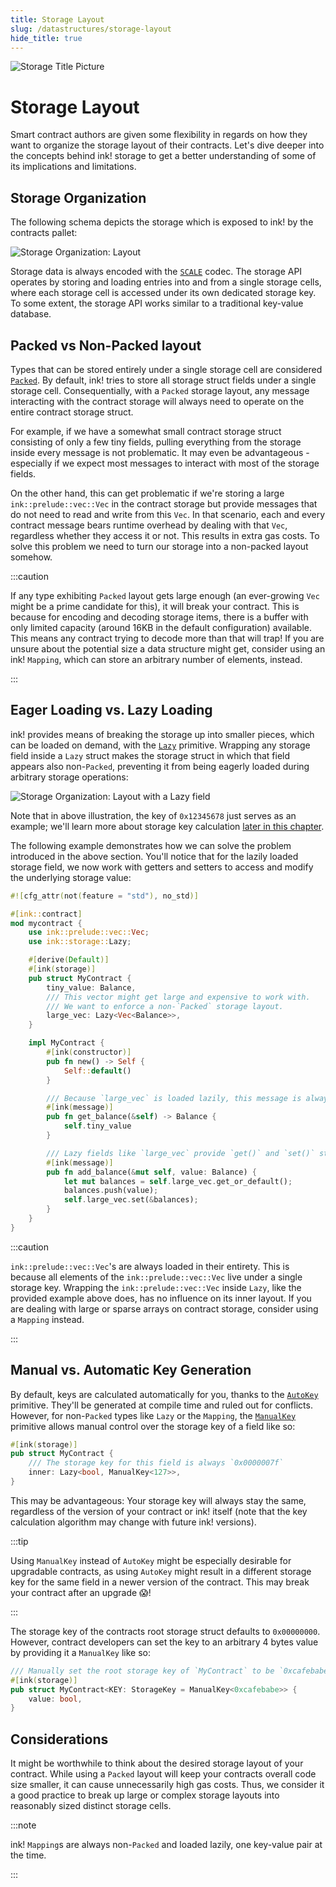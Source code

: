 ```yaml
---
title: Storage Layout
slug: /datastructures/storage-layout
hide_title: true
---
```



![Storage Title Picture](/img/title/storage.svg)

# Storage Layout

Smart contract authors are given some flexibility in regards on how they want to organize
the storage layout of their contracts.
Let's dive deeper into the concepts behind ink! storage to get a better understanding
of some of its implications and limitations.

## Storage Organization

The following schema depicts the storage which is exposed
to ink! by the contracts pallet:

<div class="schema">
    <img src={useBaseUrl('/img/kv.svg')} alt="Storage Organization: Layout" />
</div>

Storage data is always encoded with the
[`SCALE`](https://docs.substrate.io/reference/scale-codec/) codec.
The storage API operates by storing and loading entries into and from a single storage
cells, where each storage cell is accessed under its own dedicated storage key. To some
extent, the storage API works similar to a traditional key-value database.

## Packed vs Non-Packed layout

Types that can be stored entirely under a single storage cell are considered
[`Packed`](https://docs.rs/ink_storage_traits/5.0.0/ink_storage_traits/trait.Packed.html).
By default, ink! tries to store all storage struct fields under a single storage cell.
Consequentially, with a `Packed` storage layout, any message interacting with the contract
storage will always need to operate on the entire contract storage struct.

For example, if we have a somewhat small contract storage struct consisting of only a few
tiny fields, pulling everything from the storage inside every message is not
problematic. It may even be advantageous - especially if we expect most messages to
interact with most of the storage fields.

On the other hand, this can get problematic if we're storing a large `ink::prelude::vec::Vec`
in the contract storage but provide messages that do not need to read and write from this
`Vec`. In that scenario, each and every contract message bears runtime overhead by dealing
with that `Vec`, regardless whether they access it or not. This results in extra gas costs.
To solve this problem we need to turn our storage into a non-packed layout somehow.

:::caution

If any type exhibiting `Packed` layout gets large enough (an ever-growing `Vec` might be
a prime candidate for this), it will break your contract.
This is because for encoding and decoding storage items, there is a buffer with only limited
capacity (around 16KB in the default configuration) available. This means any contract
trying to decode more than that will trap! If you are unsure about the potential size a
data structure might get, consider using an ink! `Mapping`, which can store an arbitrary
number of elements, instead.

:::

## Eager Loading vs. Lazy Loading
ink! provides means of breaking the storage up into smaller pieces, which can be loaded
on demand, with the
[`Lazy`](https://use-ink.github.io/ink/ink/storage/struct.Lazy.html) primitive.
Wrapping any storage field inside a `Lazy` struct makes the storage
struct in which that field appears also
non-`Packed`, preventing it from being eagerly loaded during arbitrary storage operations:

<div class="schema">
    <img src={useBaseUrl('/img/storage-layout.svg')} alt="Storage Organization: Layout with a Lazy field" />
</div>

Note that in above illustration, the key of `0x12345678` just serves as an example; we'll
learn more about storage key calculation
[later in this chapter](#manual-vs-automatic-key-generation).

The following example demonstrates how we can solve the problem introduced in the above
section. You'll notice that for the lazily loaded storage field, we now work with getters
and setters to access and modify the underlying storage value:

```rust
#![cfg_attr(not(feature = "std"), no_std)]

#[ink::contract]
mod mycontract {
    use ink::prelude::vec::Vec;
    use ink::storage::Lazy;

    #[derive(Default)]
    #[ink(storage)]
    pub struct MyContract {
        tiny_value: Balance,
        /// This vector might get large and expensive to work with.
        /// We want to enforce a non-`Packed` storage layout.
        large_vec: Lazy<Vec<Balance>>,
    }

    impl MyContract {
        #[ink(constructor)]
        pub fn new() -> Self {
            Self::default()
        }

        /// Because `large_vec` is loaded lazily, this message is always cheap.
        #[ink(message)]
        pub fn get_balance(&self) -> Balance {
            self.tiny_value
        }

        /// Lazy fields like `large_vec` provide `get()` and `set()` storage operators.
        #[ink(message)]
        pub fn add_balance(&mut self, value: Balance) {
            let mut balances = self.large_vec.get_or_default();
            balances.push(value);
            self.large_vec.set(&balances);
        }
    }
}
```

:::caution

`ink::prelude::vec::Vec`'s are always loaded in their entirety. This is because all elements
of the `ink::prelude::vec::Vec` live under a single storage key. Wrapping the
`ink::prelude::vec::Vec` inside `Lazy`, like the
provided example above does, has no influence on its inner layout. If you are dealing with
large or sparse arrays on contract storage, consider using a `Mapping` instead.

:::

## Manual vs. Automatic Key Generation

By default, keys are calculated automatically for you, thanks to the
[`AutoKey`](https://docs.rs/ink_storage_traits/5.0.0/ink_storage_traits/struct.AutoKey.html)
primitive. They'll be generated at compile time and ruled out for conflicts.
However, for non-`Packed` types like `Lazy` or the `Mapping`, the
[`ManualKey`](https://docs.rs/ink_storage_traits/5.0.0/ink_storage_traits/struct.ManualKey.html)
primitive allows manual control over the storage key of a field like so:

```rust
#[ink(storage)]
pub struct MyContract {
    /// The storage key for this field is always `0x0000007f`
    inner: Lazy<bool, ManualKey<127>>,
}
```

This may be advantageous: Your storage key will always stay the same, regardless of
the version of your contract or ink! itself (note that the key calculation algorithm may
change with future ink! versions).

:::tip

Using `ManualKey` instead of `AutoKey` might be especially desirable for upgradable
contracts, as using `AutoKey` might result in a different storage key for the same field
in a newer version of the contract. This may break your contract after an upgrade 😱!

:::

The storage key of the contracts root storage struct defaults to `0x00000000`.  However,
contract developers can set the key to an arbitrary 4 bytes value by providing it a
`ManualKey` like so:

```rust
/// Manually set the root storage key of `MyContract` to be `0xcafebabe`.
#[ink(storage)]
pub struct MyContract<KEY: StorageKey = ManualKey<0xcafebabe>> {
    value: bool,
}
```

## Considerations

It might be worthwhile to think about the desired storage layout of your contract. While
using a `Packed` layout will keep your contracts overall code size smaller, it can cause
unnecessarily high gas costs. Thus, we consider it a good practice to break up large
or complex storage layouts into reasonably sized distinct storage cells.

:::note

ink! `Mapping`s are always non-`Packed` and loaded lazily, one key-value pair at the time.

:::
